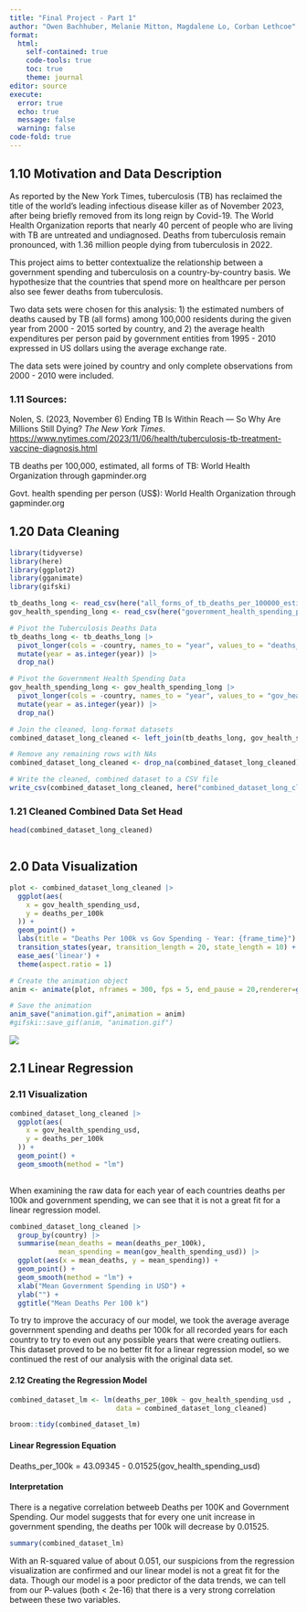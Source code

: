 ---
title: "Final Project - Part 1"
author: "Owen Bachhuber, Melanie Mitton, Magdalene Lo, Corban Lethcoe"
format: 
  html:
    self-contained: true
    code-tools: true
    toc: true
    theme: journal
editor: source
execute: 
  error: true
  echo: true
  message: false
  warning: false
code-fold: true
---
## 1.10 Motivation and Data Description 

As reported by the New York Times, tuberculosis (TB) has reclaimed the title of the world’s leading infectious disease killer as of November 2023, after being briefly removed from its long reign by Covid-19. The World Health Organization reports that nearly 40 percent of people who are living with TB are untreated and undiagnosed. Deaths from tuberculosis remain pronounced, with 1.36 million people dying from tuberculosis in 2022. 

This project aims to better contextualize the relationship between a government spending and tuberculosis on a country-by-country basis. We hypothesize that the countries that spend more on healthcare per person also see fewer deaths from tuberculosis.

Two data sets were chosen for this analysis: 1) the estimated numbers of deaths caused by TB (all forms) among 100,000 residents during the given year from 2000 - 2015 sorted by country, and 2) the average health expenditures per person paid by government entities from 1995 - 2010 expressed in US dollars using the average exchange rate. 

The data sets were joined by country and only complete observations from 2000 - 2010 were included.

### 1.11 Sources:
Nolen, S. (2023, November 6) Ending TB Is Within Reach — So Why Are Millions Still Dying? *The New York Times*. [https://www.nytimes.com/2023/11/06/health/tuberculosis-tb-treatment-vaccine-diagnosis.html](https://www.nytimes.com/2023/11/06/health/tuberculosis-tb-treatment-vaccine-diagnosis.html)

TB deaths per 100,000, estimated, all forms of TB: World Health Organization through gapminder.org

Govt. health spending per person (US$): World Health Organization through gapminder.org

## 1.20 Data Cleaning 

```{r}
library(tidyverse)
library(here)
library(ggplot2)
library(gganimate)
library(gifski)

tb_deaths_long <- read_csv(here("all_forms_of_tb_deaths_per_100000_estimated.csv"))
gov_health_spending_long <- read_csv(here("government_health_spending_per_person_us.csv"))

# Pivot the Tuberculosis Deaths Data
tb_deaths_long <- tb_deaths_long |> 
  pivot_longer(cols = -country, names_to = "year", values_to = "deaths_per_100k", names_prefix = "X") |> 
  mutate(year = as.integer(year)) |> 
  drop_na()

# Pivot the Government Health Spending Data
gov_health_spending_long <- gov_health_spending_long |> 
  pivot_longer(cols = -country, names_to = "year", values_to = "gov_health_spending_usd", names_prefix = "X") |> 
  mutate(year = as.integer(year)) |> 
  drop_na()

# Join the cleaned, long-format datasets
combined_dataset_long_cleaned <- left_join(tb_deaths_long, gov_health_spending_long, by = c("country", "year"))

# Remove any remaining rows with NAs
combined_dataset_long_cleaned <- drop_na(combined_dataset_long_cleaned)

# Write the cleaned, combined dataset to a CSV file
write_csv(combined_dataset_long_cleaned, here("combined_dataset_long_cleaned.csv"))

```
### 1.21 Cleaned Combined Data Set Head
```{r}
head(combined_dataset_long_cleaned)

```
```{r}

```

## 2.0 Data Visualization
```{r}
plot <- combined_dataset_long_cleaned |>
  ggplot(aes(
    x = gov_health_spending_usd, 
    y = deaths_per_100k
  )) + 
  geom_point() +
  labs(title = "Deaths Per 100k vs Gov Spending - Year: {frame_time}") +
  transition_states(year, transition_length = 20, state_length = 10) + 
  ease_aes('linear') + 
  theme(aspect.ratio = 1)

# Create the animation object
anim <- animate(plot, nframes = 300, fps = 5, end_pause = 20,renderer=gifski_renderer())

# Save the animation
anim_save("animation.gif",animation = anim)
#gifski::save_gif(anim, "animation.gif")
```
![](C:\\Users\\melan\\OneDrive\\STAT_531\\project\\Animation_trials\\Generated_animations\\trial_1_animation.gif)

## 2.1 Linear Regression
### 2.11 Visualization
```{r}
combined_dataset_long_cleaned |>
  ggplot(aes(
    x = gov_health_spending_usd, 
    y = deaths_per_100k
  )) + 
  geom_point() +
  geom_smooth(method = "lm")
  

```
When examining the raw data for each year of each countries deaths per 100k and government spending, we can see that it is not a great fit for a linear regression model. 

```{r}
combined_dataset_long_cleaned |> 
  group_by(country) |> 
  summarise(mean_deaths = mean(deaths_per_100k), 
            mean_spending = mean(gov_health_spending_usd)) |>
  ggplot(aes(x = mean_deaths, y = mean_spending)) +
  geom_point() + 
  geom_smooth(method = "lm") + 
  xlab("Mean Government Spending in USD") + 
  ylab("") + 
  ggtitle("Mean Deaths Per 100 k")
```
To try to improve the accuracy of our model, we took the average average government spending and deaths per 100k for all recorded years for each country to try to even out any possible years that were creating outliers. This dataset proved to be no better fit for a linear regression model, so we continued the rest of our analysis with the original data set.

#### 2.12 Creating the Regression Model

```{r}
combined_dataset_lm <- lm(deaths_per_100k ~ gov_health_spending_usd , 
                          data = combined_dataset_long_cleaned)

broom::tidy(combined_dataset_lm)
```
#### Linear Regression Equation
Deaths_per_100k = 43.09345 - 0.01525(gov_health_spending_usd)

#### Interpretation
There is a negative correlation betweeb Deaths per 100K and Government Spending. Our model suggests that for every one unit increase in government spending, the deaths per 100k will decrease by 0.01525.
```{r}
summary(combined_dataset_lm)
```
With an R-squared value of about 0.051, our suspicions from the regression visualization are confirmed and our linear model is not a great fit for the data. Though our model is a poor predictor of the data trends, we can tell from our P-values (both < 2e-16) that there is a very strong correlation between these two variables. 

